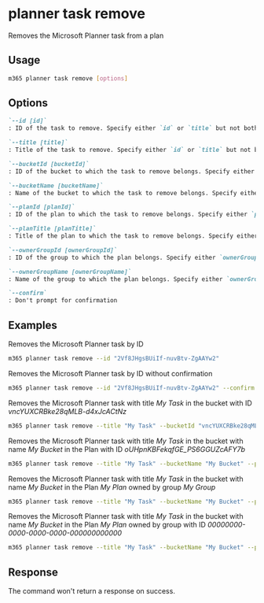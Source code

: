
# planner task remove

Removes the Microsoft Planner task from a plan

## Usage

```sh
m365 planner task remove [options]
```

## Options

```md defintion-list
`--id [id]`
: ID of the task to remove. Specify either `id` or `title` but not both.

`--title [title]`
: Title of the task to remove. Specify either `id` or `title` but not both.

`--bucketId [bucketId]`
: ID of the bucket to which the task to remove belongs. Specify either `bucketId` or `bucketName` but not both.

`--bucketName [bucketName]`
: Name of the bucket to which the task to remove belongs. Specify either `bucketId` or `bucketName` but not both.

`--planId [planId]`
: ID of the plan to which the task to remove belongs. Specify either `planId` or `planTitle` when using `title`.

`--planTitle [planTitle]`
: Title of the plan to which the task to remove belongs. Specify either `planId` or `planTitle` when using `title`.

`--ownerGroupId [ownerGroupId]`
: ID of the group to which the plan belongs. Specify either `ownerGroupId` or `ownerGroupName` when using `planTitle`.

`--ownerGroupName [ownerGroupName]`
: Name of the group to which the plan belongs. Specify either `ownerGroupId` or `ownerGroupName` when using `planTitle`.

`--confirm`
: Don't prompt for confirmation
```

<Global />

## Examples

Removes the Microsoft Planner task by ID

```sh
m365 planner task remove --id "2Vf8JHgsBUiIf-nuvBtv-ZgAAYw2"
```

Removes the Microsoft Planner task by ID without confirmation

```sh
m365 planner task remove --id "2Vf8JHgsBUiIf-nuvBtv-ZgAAYw2" --confirm
```

Removes the Microsoft Planner task with title _My Task_ in the bucket with ID _vncYUXCRBke28qMLB-d4xJcACtNz_

```sh
m365 planner task remove --title "My Task" --bucketId "vncYUXCRBke28qMLB-d4xJcACtNz" 
```

Removes the Microsoft Planner task with title _My Task_ in the bucket with name _My Bucket_ in the Plan with ID _oUHpnKBFekqfGE_PS6GGUZcAFY7b_

```sh
m365 planner task remove --title "My Task" --bucketName "My Bucket" --planId "oUHpnKBFekqfGE_PS6GGUZcAFY7b"
```

Removes the Microsoft Planner task with title _My Task_ in the bucket with name _My Bucket_ in the Plan _My Plan_ owned by group _My Group_

```sh
m365 planner task remove --title "My Task" --bucketName "My Bucket" --planTitle "My Plan" --ownerGroupName "My Group"
```

Removes the Microsoft Planner task with title _My Task_ in the bucket with name _My Bucket_ in the Plan _My Plan_ owned by group with ID _00000000-0000-0000-0000-000000000000_

```sh
m365 planner task remove --title "My Task" --bucketName "My Bucket" --planTitle "My Plan" --ownerGroupId "00000000-0000-0000-0000-000000000000"
```

## Response

The command won't return a response on success.
